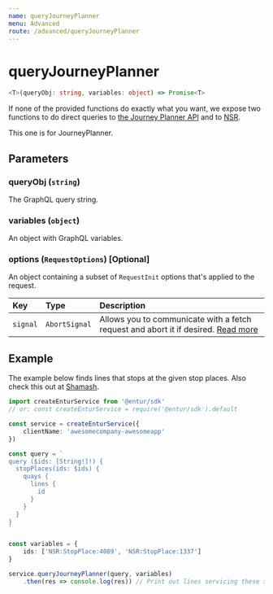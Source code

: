 ```yaml
---
name: queryJourneyPlanner
menu: Advanced
route: /advanced/queryJourneyPlanner
---
```


# queryJourneyPlanner

```typescript
<T>(queryObj: string, variables: object) => Promise<T>
```

If none of the provided functions do exactly what you want, we expose two functions to do direct queries to [the Journey Planner API](https://developer.entur.org/pages-journeyplanner-journeyplanner) and to [NSR](https://developer.entur.org/pages-nsr-nsr).

This one is for JourneyPlanner.

## Parameters

### queryObj (`string`)

The GraphQL query string.

### variables (`object`)

An object with GraphQL variables.

### options (`RequestOptions`) [Optional]
An object containing a subset of `RequestInit` options that's applied to the request.

| Key      | Type          | Description |
|:---------|:--------------|:------------|
| `signal` | `AbortSignal` | Allows you to communicate with a fetch request and abort it if desired. [Read more](https://developer.mozilla.org/en-US/docs/Web/API/AbortSignal) |

## Example

The example below finds lines that stops at the given stop places. Also check this out at [Shamash](https://api.staging.entur.io/journey-planner/v2/ide/?query=%7B%0A%20%20%0A%7D&variables=%7B%0A%20%20%22ids%22%3A%20%5B%22NSR%3AStopPlace%3A4089%22%2C%20%22NSR%3AStopPlace%3A1337%22%5D%0A%7D).


```typescript
import createEnturService from '@entur/sdk'
// or: const createEnturService = require('@entur/sdk').default

const service = createEnturService({
    clientName: 'awesomecompany-awesomeapp'
})

const query = `
query ($ids: [String!]!) {
  stopPlaces(ids: $ids) {
    quays {
      lines {
        id
      }
    }
  }
}
`

const variables = {
    ids: ['NSR:StopPlace:4089', 'NSR:StopPlace:1337']
}

service.queryJourneyPlanner(query, variables)
    .then(res => console.log(res)) // Print out lines servicing these stop places
```
